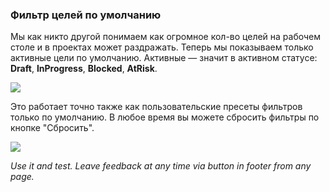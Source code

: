 
### Фильтр целей по умолчанию

Мы как никто другой понимаем как огромное кол-во целей на рабочем столе и в проектах может раздражать.
Теперь мы показываем только активные цели по умолчанию.
Активные — значит в активном статусе: __Draft__, __InProgress__, __Blocked__, __AtRisk__.

![](/ActivePreset.png)

Это работает точно также как пользовательские пресеты фильтров только по умолчанию.
В любое время вы можете сбросить фильтры по кнопке "Сбросить".

![](/ResetButton.png)

_Use it and test. Leave feedback at any time via button in footer from any page._


